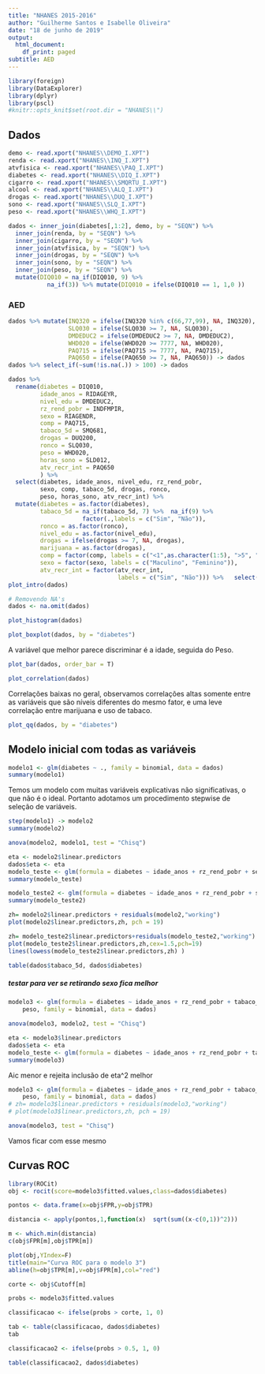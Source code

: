 ---
title: "NHANES 2015-2016"
author: "Guilherme Santos e Isabelle Oliveira"
date: "18 de junho de 2019"
output:
  html_document:
    df_print: paged
subtitle: AED
---

```{r}
library(foreign)
library(DataExplorer)
library(dplyr)
library(pscl)
#knitr::opts_knit$set(root.dir = "NHANES\\")
```


## Dados

```{r}
demo <- read.xport("NHANES\\DEMO_I.XPT")
renda <- read.xport("NHANES\\INQ_I.XPT")
atvfisica <- read.xport("NHANES\\PAQ_I.XPT")
diabetes <- read.xport("NHANES\\DIQ_I.XPT")
cigarro <- read.xport("NHANES\\SMQRTU_I.XPT")
alcool <- read.xport("NHANES\\ALQ_I.XPT")
drogas <- read.xport("NHANES\\DUQ_I.XPT")
sono <- read.xport("NHANES\\SLQ_I.XPT")
peso <- read.xport("NHANES\\WHQ_I.XPT")
```

```{r}
dados <- inner_join(diabetes[,1:2], demo, by = "SEQN") %>% 
  inner_join(renda, by = "SEQN") %>% 
  inner_join(cigarro, by = "SEQN") %>% 
  inner_join(atvfisica, by = "SEQN") %>%
  inner_join(drogas, by = "SEQN") %>%
  inner_join(sono, by = "SEQN") %>%
  inner_join(peso, by = "SEQN") %>%
  mutate(DIQ010 = na_if(DIQ010, 9) %>%                                                   
           na_if(3)) %>% mutate(DIQ010 = ifelse(DIQ010 == 1, 1,0 ))
```

### AED

```{r}
dados %>% mutate(INQ320 = ifelse(INQ320 %in% c(66,77,99), NA, INQ320),
                 SLQ030 = ifelse(SLQ030 >= 7, NA, SLQ030),
                 DMDEDUC2 = ifelse(DMDEDUC2 >= 7, NA, DMDEDUC2),
                 WHD020 = ifelse(WHD020 >= 7777, NA, WHD020),
                 PAQ715 = ifelse(PAQ715 >= 7777, NA, PAQ715),
                 PAQ650 = ifelse(PAQ650 >= 7, NA, PAQ650)) -> dados
dados %>% select_if(~sum(!is.na(.)) > 100) -> dados
```

```{r}
dados %>%  
  rename(diabetes = DIQ010,
         idade_anos = RIDAGEYR,
         nivel_edu = DMDEDUC2,
         rz_rend_pobr = INDFMPIR,
         sexo = RIAGENDR,
         comp = PAQ715,
         tabaco_5d = SMQ681,
         drogas = DUQ200,
         ronco = SLQ030,
         peso = WHD020,
         horas_sono = SLD012,
         atv_recr_int = PAQ650
         ) %>% 
  select(diabetes, idade_anos, nivel_edu, rz_rend_pobr,
         sexo, comp, tabaco_5d, drogas, ronco,
         peso, horas_sono, atv_recr_int) %>% 
  mutate(diabetes = as.factor(diabetes),
         tabaco_5d = na_if(tabaco_5d, 7) %>%  na_if(9) %>%
                     factor(.,labels = c("Sim", "Não")),
         ronco = as.factor(ronco),
         nivel_edu = as.factor(nivel_edu), 
         drogas = ifelse(drogas >= 7, NA, drogas),
         marijuana = as.factor(drogas),
         comp = factor(comp, labels = c("<1",as.character(1:5), ">5", "0")),
         sexo = factor(sexo, labels = c("Maculino", "Feminino")),
         atv_recr_int = factor(atv_recr_int, 
                               labels = c("Sim", "Não"))) %>%   select(-drogas) -> dados
plot_intro(dados)
```

```{r}
# Removendo NA's
dados <- na.omit(dados)
```


```{r}
plot_histogram(dados)
```


```{r}
plot_boxplot(dados, by = "diabetes")    
```
  A variável que melhor parece discriminar é a idade, seguida do Peso.


```{r}
plot_bar(dados, order_bar = T)
```


```{r}
plot_correlation(dados)
```
  Correlações baixas no geral, observamos correlações altas somente entre as variáveis que são níveis diferentes do mesmo fator, e uma leve correlação entre marijuana e uso de tabaco.

```{r}
plot_qq(dados, by = "diabetes")
```

## Modelo inicial com todas as variáveis
```{r}
modelo1 <- glm(diabetes ~ ., family = binomial, data = dados)
summary(modelo1)
```
  
  Temos um modelo com muitas variáveis explicativas não significativas, o que não é o ideal. Portanto adotamos um procedimento stepwise de seleção de variáveis.

```{r}
step(modelo1) -> modelo2
summary(modelo2)
```

```{r}
anova(modelo2, modelo1, test = "Chisq")
```

```{r}
eta <- modelo2$linear.predictors
dados$eta <- eta
modelo_teste <- glm(formula = diabetes ~ idade_anos + rz_rend_pobr + sexo + tabaco_5d + peso + I(eta^2), family = binomial, data = dados)
summary(modelo_teste)
```

```{r}
modelo_teste2 <- glm(formula = diabetes ~ idade_anos + rz_rend_pobr + sexo + tabaco_5d + peso + I(eta^2), family = binomial(link = "probit"), data = dados)
summary(modelo_teste2)
```

  
```{r}
zh= modelo2$linear.predictors + residuals(modelo2,"working")
plot(modelo2$linear.predictors,zh, pch = 19)
```

```{r}
zh= modelo_teste2$linear.predictors+residuals(modelo_teste2,"working")
plot(modelo_teste2$linear.predictors,zh,cex=1.5,pch=19)
lines(lowess(modelo_teste2$linear.predictors,zh) )
```


```{r}
table(dados$tabaco_5d, dados$diabetes)
```

##### testar para ver se retirando sexo fica melhor

```{r}
modelo3 <- glm(formula = diabetes ~ idade_anos + rz_rend_pobr + tabaco_5d + 
    peso, family = binomial, data = dados)

anova(modelo3, modelo2, test = "Chisq")

eta <- modelo3$linear.predictors
dados$eta <- eta
modelo_teste <- glm(formula = diabetes ~ idade_anos + rz_rend_pobr + tabaco_5d + peso + I(eta^2), family = binomial, data = dados)
summary(modelo3)
```
  
  Aic menor e rejeita inclusão de eta^2 melhor
  

```{r}
modelo3 <- glm(formula = diabetes ~ idade_anos + rz_rend_pobr + tabaco_5d + 
    peso, family = binomial, data = dados)
# zh= modelo3$linear.predictors + residuals(modelo3,"working")
# plot(modelo3$linear.predictors,zh, pch = 19)

anova(modelo3, test = "Chisq")

```

  Vamos ficar com esse mesmo

## Curvas ROC
```{r}
library(ROCit)
obj <- rocit(score=modelo3$fitted.values,class=dados$diabetes)

pontos <- data.frame(x=obj$FPR,y=obj$TPR)

distancia <- apply(pontos,1,function(x)  sqrt(sum((x-c(0,1))^2)))

m <- which.min(distancia)
c(obj$FPR[m],obj$TPR[m])

plot(obj,YIndex=F)
title(main="Curva ROC para o modelo 3")
abline(h=obj$TPR[m],v=obj$FPR[m],col="red")

corte <- obj$Cutoff[m]
```


```{r}
probs <- modelo3$fitted.values

classificacao <- ifelse(probs > corte, 1, 0)

tab <- table(classificacao, dados$diabetes)
tab
```

```{r}
classificacao2 <- ifelse(probs > 0.5, 1, 0)

table(classificacao2, dados$diabetes) 
```

```{r}

```

